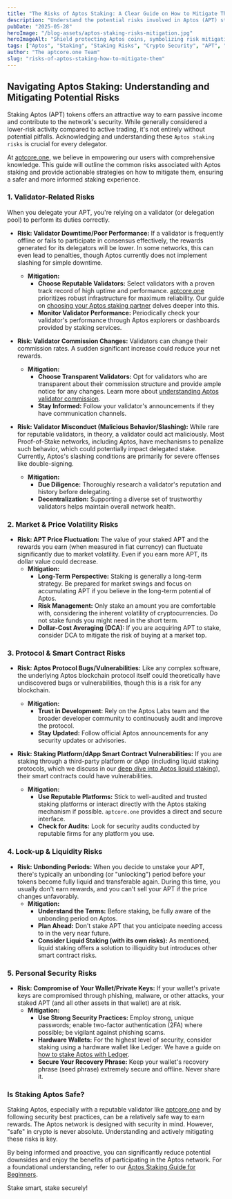 ```yaml
---
title: "The Risks of Aptos Staking: A Clear Guide on How to Mitigate Them"
description: "Understand the potential risks involved in Aptos (APT) staking, from validator issues to market volatility and smart contract vulnerabilities. Learn practical tips to mitigate these risks for safer staking."
pubDate: "2025-05-28"
heroImage: "/blog-assets/aptos-staking-risks-mitigation.jpg"
heroImageAlt: "Shield protecting Aptos coins, symbolizing risk mitigation in APT staking"
tags: ["Aptos", "Staking", "Staking Risks", "Crypto Security", "APT", "Validator", "Mitigation", "aptcore.one"]
author: "The aptcore.one Team"
slug: "risks-of-aptos-staking-how-to-mitigate-them"
---
```


## Navigating Aptos Staking: Understanding and Mitigating Potential Risks

Staking Aptos (APT) tokens offers an attractive way to earn passive income and contribute to the network's security. While generally considered a lower-risk activity compared to active trading, it's not entirely without potential pitfalls. Acknowledging and understanding these `Aptos staking risks` is crucial for every delegator.

At [aptcore.one](https://aptcore.one), we believe in empowering our users with comprehensive knowledge. This guide will outline the common risks associated with Aptos staking and provide actionable strategies on how to mitigate them, ensuring a safer and more informed staking experience.

### 1. Validator-Related Risks

When you delegate your APT, you're relying on a validator (or delegation pool) to perform its duties correctly.

* **Risk: Validator Downtime/Poor Performance:** If a validator is frequently offline or fails to participate in consensus effectively, the rewards generated for its delegators will be lower. In some networks, this can even lead to penalties, though Aptos currently does not implement slashing for simple downtime.
    * **Mitigation:**
        * **Choose Reputable Validators:** Select validators with a proven track record of high uptime and performance. [aptcore.one](https://aptcore.one) prioritizes robust infrastructure for maximum reliability. Our guide on [choosing your Aptos staking partner](/blog/choosing-aptos-staking-partner) delves deeper into this.
        * **Monitor Validator Performance:** Periodically check your validator's performance through Aptos explorers or dashboards provided by staking services.

* **Risk: Validator Commission Changes:** Validators can change their commission rates. A sudden significant increase could reduce your net rewards.
    * **Mitigation:**
        * **Choose Transparent Validators:** Opt for validators who are transparent about their commission structure and provide ample notice for any changes. Learn more about [understanding Aptos validator commission](/blog/understanding-aptos-validator-commission).
        * **Stay Informed:** Follow your validator's announcements if they have communication channels.

* **Risk: Validator Misconduct (Malicious Behavior/Slashing):** While rare for reputable validators, in theory, a validator could act maliciously. Most Proof-of-Stake networks, including Aptos, have mechanisms to penalize such behavior, which could potentially impact delegated stake. Currently, Aptos's slashing conditions are primarily for severe offenses like double-signing.
    * **Mitigation:**
        * **Due Diligence:** Thoroughly research a validator's reputation and history before delegating.
        * **Decentralization:** Supporting a diverse set of trustworthy validators helps maintain overall network health.

### 2. Market & Price Volatility Risks

* **Risk: APT Price Fluctuation:** The value of your staked APT and the rewards you earn (when measured in fiat currency) can fluctuate significantly due to market volatility. Even if you earn more APT, its dollar value could decrease.
    * **Mitigation:**
        * **Long-Term Perspective:** Staking is generally a long-term strategy. Be prepared for market swings and focus on accumulating APT if you believe in the long-term potential of Aptos.
        * **Risk Management:** Only stake an amount you are comfortable with, considering the inherent volatility of cryptocurrencies. Do not stake funds you might need in the short term.
        * **Dollar-Cost Averaging (DCA):** If you are acquiring APT to stake, consider DCA to mitigate the risk of buying at a market top.

### 3. Protocol & Smart Contract Risks

* **Risk: Aptos Protocol Bugs/Vulnerabilities:** Like any complex software, the underlying Aptos blockchain protocol itself could theoretically have undiscovered bugs or vulnerabilities, though this is a risk for any blockchain.
    * **Mitigation:**
        * **Trust in Development:** Rely on the Aptos Labs team and the broader developer community to continuously audit and improve the protocol.
        * **Stay Updated:** Follow official Aptos announcements for any security updates or advisories.

* **Risk: Staking Platform/dApp Smart Contract Vulnerabilities:** If you are staking through a third-party platform or dApp (including liquid staking protocols, which we discuss in our [deep dive into Aptos liquid staking](/blog/aptos-liquid-staking-deep-dive)), their smart contracts could have vulnerabilities.
    * **Mitigation:**
        * **Use Reputable Platforms:** Stick to well-audited and trusted staking platforms or interact directly with the Aptos staking mechanism if possible. `aptcore.one` provides a direct and secure interface.
        * **Check for Audits:** Look for security audits conducted by reputable firms for any platform you use.

### 4. Lock-up & Liquidity Risks

* **Risk: Unbonding Periods:** When you decide to unstake your APT, there's typically an unbonding (or "unlocking") period before your tokens become fully liquid and transferable again. During this time, you usually don't earn rewards, and you can't sell your APT if the price changes unfavorably.
    * **Mitigation:**
        * **Understand the Terms:** Before staking, be fully aware of the unbonding period on Aptos.
        * **Plan Ahead:** Don't stake APT that you anticipate needing access to in the very near future.
        * **Consider Liquid Staking (with its own risks):** As mentioned, liquid staking offers a solution to illiquidity but introduces other smart contract risks.

### 5. Personal Security Risks

* **Risk: Compromise of Your Wallet/Private Keys:** If your wallet's private keys are compromised through phishing, malware, or other attacks, your staked APT (and all other assets in that wallet) are at risk.
    * **Mitigation:**
        * **Use Strong Security Practices:** Employ strong, unique passwords; enable two-factor authentication (2FA) where possible; be vigilant against phishing scams.
        * **Hardware Wallets:** For the highest level of security, consider staking using a hardware wallet like Ledger. We have a guide on [how to stake Aptos with Ledger](/blog/how-to-stake-aptos-with-ledger-security-guide).
        * **Secure Your Recovery Phrase:** Keep your wallet's recovery phrase (seed phrase) extremely secure and offline. Never share it.

### Is Staking Aptos Safe?

Staking Aptos, especially with a reputable validator like [aptcore.one](https://aptcore.one) and by following security best practices, can be a relatively safe way to earn rewards. The Aptos network is designed with security in mind. However, "safe" in crypto is never absolute. Understanding and actively mitigating these risks is key.

By being informed and proactive, you can significantly reduce potential downsides and enjoy the benefits of participating in the Aptos network. For a foundational understanding, refer to our [Aptos Staking Guide for Beginners](/blog/aptos-staking-guide-beginners).

Stake smart, stake securely!
